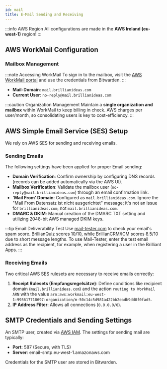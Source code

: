 ```yaml
---
id: mail
title: E-Mail Sending and Receiving
---
```


:::info AWS Region
All configurations are made in the **AWS Ireland (eu-west-1)** region!
:::

## AWS WorkMail Configuration

### Mailbox Management

:::note Accessing WorkMail
To sign in to the mailbox, visit the [AWS WorkMail portal](https://brillianideas.awsapps.com/mail) and use the credentials from Bitwarden.
:::

- **Mail-Domain**: `mail.brillianideas.com`
- **Current User**: `no-reply@mail.brillianideas.com`

:::caution Organization Management
Maintain a **single organization and mailbox** within WorkMail to keep billing in check. AWS charges per user/month, so consolidating users is key to cost-efficiency.
:::

## AWS Simple Email Service (SES) Setup
We rely on AWS SES for sending and receiving emails.

### Sending Emails
The following settings have been applied for proper Email sending:

- **Domain Verification**: Confirm ownership by configuring DNS records (records can be added automatically via the AWS UI).
- **Mailbox Verification**: Validate the mailbox user (`no-reply@mail.brillianideas.com`) through an email confirmation link.
- **'Mail From' Domain**: Configured as `mail.brillianideas.com`. Ignore the "Mail From Datensatz ist nicht ausgerichtet" message; it's not an issue for `brillianideas.com`, not `mail.brillianideas.com`.
- **DMARC & DKIM**: Manual creation of the DMARC TXT setting and utilizing 2048-bit AWS managed DKIM keys.

:::tip Email Deliverability Test
Use [mail-tester.com](https://mail-tester.com) to check your email's spam score. BrillianQuiz scores 10/10, while BrillianCRM/ICM scores 8.5/10 due to short message lengths. To use Mail-Tester, enter the test email address as the recipient, for example, when registering a user in the Brilliant Apps.
:::

### Receiving Emails

Two critical AWS SES rulesets are necessary to receive emails correctly:

1. **Receipt Rulesets (Empfangsregelsätze)**: Define conditions like recipient domain (`mail.brillianideas.com`) and the action `routing to WorkMail ARN` with the value `arn:aws:workmail:eu-west-1:995617718697:organization/m-50c14c5d981a422bb2eadb9dd0f0fad5`.
2. **IP Address Filter**: Allows all connections (`0.0.0.0/0`).

## SMTP Credentials and Sending Settings

An SMTP user, created via [AWS IAM](/general-it/aws/iam#1-ses-smtp-user). The settings for sending mail are typically:

- **Port**: 587 (Secure, with TLS)
- **Server**: email-smtp.eu-west-1.amazonaws.com

Credentials for the SMTP user are stored in Bitwarden.